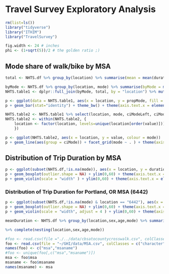 # Travel Survey Exploratory Analysis

```r
rm(list=ls())
library("tidyverse")
library("ITHIM")
library("TravelSurvey")
```

```r
fig.width <- 24 # inches
phi <- (1+sqrt(5))/2 # the golden ratio ;)
```

## Mode share of walk/bike by MSA

```r
total <- NHTS.df %>% group_by(location) %>% summarise(mean = mean(duration), total = sum(duration), sdTotal = sd(duration), nTotal = n())

byMode <- NHTS.df %>% group_by(location, mode) %>% summarise(byMode = mean(duration), sdMode = sd(duration), nMode=n() )
NHTS.table1 <- dplyr::full_join(byMode, total, by = "location") %>% mutate(propMode = byMode/total) %>% dplyr::filter(mode %in% c("walk","cycle")) %>% mutate(ciModeLeft = byMode - 1.96*sdMode/sqrt(nMode), ciModeRight = byMode + 1.96*sdMode/sqrt(nMode))

p <- ggplot(data = NHTS.table1, aes(x = location, y = propMode, fill = mode))
p + geom_bar(stat="identity") + theme_bw() + theme(axis.text.x = element_text(angle = 45, hjust = 1))

NHTS.table2 <- NHTS.table1 %>% select(location, mode, ciModeLeft, ciModeRight) %>% gather(ciMode, value, 3:4)
NHTS.table2 <- within(NHTS.table2, {
    location <- factor(location, levels=unique(location[order(value)]))
    })

p <- ggplot(NHTS.table2, aes(x = location, y = value, colour = mode))
p + geom_line(aes(group = ciMode)) + facet_grid(mode ~ . ) + theme(axis.text.x = element_text(angle = 45, hjust = 1))

```

## Distribution of Trip Duration by MSA

```r
p <- ggplot(subset(NHTS.df,!is.na(mode)), aes(x = location, y = duration, fill = location))
p + geom_boxplot(outlier.shape = NA) + ylim(0,60) + theme(axis.text.x = element_text(angle = 45, hjust = 1))
p + geom_violin(scale = "width" ) + ylim(0,60) + theme(axis.text.x = element_text(angle = 45, hjust = 1))
```

### Distribution of Trip Duration for Portland, OR MSA (6442)

```r
p <- ggplot(subset(NHTS.df,!is.na(mode) & location == "6442"), aes(x = mode, y = duration, fill = mode))
p + geom_boxplot(outlier.shape = NA) + ylim(0,60) + theme(axis.text.x = element_text(angle = 45, hjust = 1))
p + geom_violin(scale = "width", adjust = 4 ) + ylim(0,60) + theme(axis.text.x = element_text(angle = 45, hjust = 1))
```

```r
meanDuration <- NHTS.df %>% group_by(location,sex,age,mode) %>% summarise(meanDuration = mean(duration))

%>% complete(nesting(location,sex,age,mode))

```


```r
#foo <- read.csv(file ="./../data/cbsatocountycrosswalk.csv", colClasses = "character")
foo <- read.csv(file = "~/GHI/data/MSA.csv", colClasses = c("character","character"))
names(foo) <- c("msa","msaname")
#foo <- unique(foo[,c("msa","msaname")])
msa <- foo$msa
msaname <- foo$msaname
names(msaname) <- msa

```
